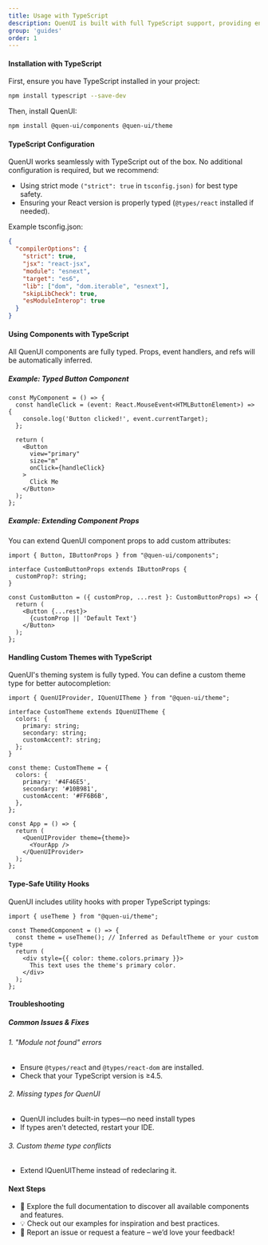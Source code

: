 ```yaml
---
title: Usage with TypeScript
description: QuenUI is built with full TypeScript support, providing enhanced type safety, autocompletion, and a smoother development experience. This guide will help you integrate QuenUI into your TypeScript project effectively.
group: 'guides'
order: 1
---
```


#### Installation with TypeScript
First, ensure you have TypeScript installed in your project:

```bash
npm install typescript --save-dev
```

Then, install QuenUI:

```bash
npm install @quen-ui/components @quen-ui/theme
```

#### TypeScript Configuration

QuenUI works seamlessly with TypeScript out of the box. No additional configuration is required, but we recommend:
- Using strict mode `("strict": true` in `tsconfig.json)` for best type safety.
- Ensuring your React version is properly typed (`@types/react` installed if needed).

Example tsconfig.json:

```json
{
  "compilerOptions": {
    "strict": true,
    "jsx": "react-jsx",
    "module": "esnext",
    "target": "es6",
    "lib": ["dom", "dom.iterable", "esnext"],
    "skipLibCheck": true,
    "esModuleInterop": true
  }
}
```

#### Using Components with TypeScript

All QuenUI components are fully typed. Props, event handlers, and refs will be automatically inferred.

##### Example: Typed Button Component

```tsx
const MyComponent = () => {
  const handleClick = (event: React.MouseEvent<HTMLButtonElement>) => {
    console.log('Button clicked!', event.currentTarget);
  };

  return (
    <Button
      view="primary"
      size="m"
      onClick={handleClick}
    >
      Click Me
    </Button>
  );
};
```

##### Example: Extending Component Props

You can extend QuenUI component props to add custom attributes:

```tsx
import { Button, IButtonProps } from "@quen-ui/components";

interface CustomButtonProps extends IButtonProps {
  customProp?: string;
}

const CustomButton = ({ customProp, ...rest }: CustomButtonProps) => {
  return (
    <Button {...rest}>
      {customProp || 'Default Text'}
    </Button>
  );
};
```

#### Handling Custom Themes with TypeScript

QuenUI's theming system is fully typed. You can define a custom theme type for better autocompletion:

```tsx
import { QuenUIProvider, IQuenUITheme } from "@quen-ui/theme";

interface CustomTheme extends IQuenUITheme {
  colors: {
    primary: string;
    secondary: string;
    customAccent?: string;
  };
}

const theme: CustomTheme = {
  colors: {
    primary: '#4F46E5',
    secondary: '#10B981',
    customAccent: '#FF6B6B',
  },
};

const App = () => {
  return (
    <QuenUIProvider theme={theme}>
      <YourApp />
    </QuenUIProvider>
  );
};
```

#### Type-Safe Utility Hooks

QuenUI includes utility hooks with proper TypeScript typings:


```tsx
import { useTheme } from "@quen-ui/theme";

const ThemedComponent = () => {
  const theme = useTheme(); // Inferred as DefaultTheme or your custom type
  return (
    <div style={{ color: theme.colors.primary }}>
      This text uses the theme's primary color.
    </div>
  );
};
```

#### Troubleshooting
##### Common Issues & Fixes

###### 1. "Module not found" errors
- Ensure `@types/reac`t and `@types/react-dom` are installed.
- Check that your TypeScript version is ≥4.5.
###### 2. Missing types for QuenUI
- QuenUI includes built-in types—no need install types
- If types aren't detected, restart your IDE.
###### 3. Custom theme type conflicts
- Extend IQuenUITheme instead of redeclaring it.

#### Next Steps
- 📖 Explore the full documentation to discover all available components and features.
- 💡 Check out our examples for inspiration and best practices.
- 🐞 Report an issue or request a feature – we’d love your feedback!
